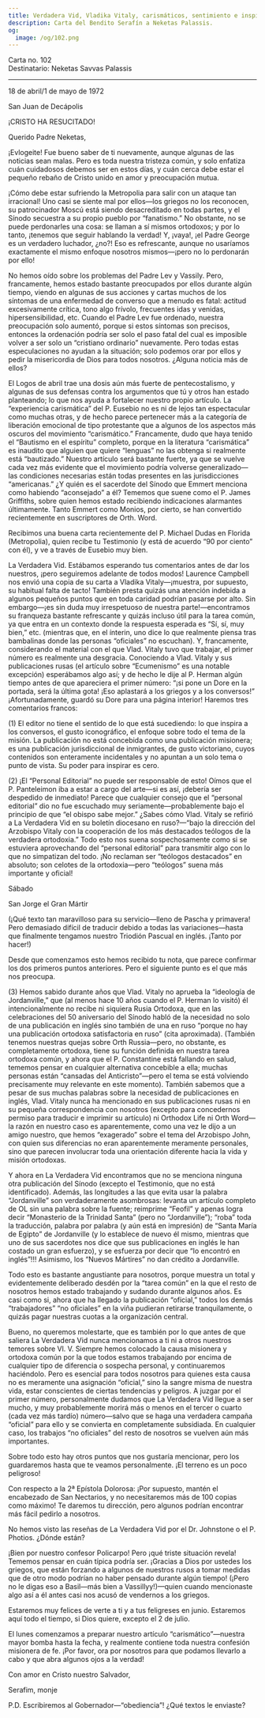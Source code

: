 ```yaml
---
title: Verdadera Vid, Vladika Vitaly, carismáticos, sentimiento e inspiración
description: Carta del Bendito Serafín a Neketas Palassis.
og:
  image: /og/102.png
---
```


<div style={{textAlign:'right', fontFamily:'monospace'}}>Carta no. 102</div>
<div style={{textAlign:'left', fontFamily:'monospace'}}>Destinatario: Neketas Savvas Palassis</div>

---

18 de abril/1 de mayo de 1972

San Juan de Decápolis

¡CRISTO HA RESUCITADO!

Querido Padre Neketas,

¡Evlogeite! Fue bueno saber de ti nuevamente, aunque algunas de las noticias sean malas. Pero es toda nuestra tristeza común, y solo enfatiza cuán cuidadosos debemos ser en estos días, y cuán cerca debe estar el pequeño rebaño de Cristo unido en amor y preocupación mutua.

¡Cómo debe estar sufriendo la Metropolia para salir con un ataque tan irracional! Uno casi se siente mal por ellos—los griegos no los reconocen, su patrocinador Moscú está siendo desacreditado en todas partes, y el Sínodo secuestra a su propio pueblo por “fanatismo.” No obstante, no se puede perdonarles una cosa: se llaman a sí mismos ortodoxos; y por lo tanto, ¡tenemos que seguir hablando la verdad! Y, ¡vaya!, ¡el Padre George es un verdadero luchador, ¿no?! Eso es refrescante, aunque no usaríamos exactamente el mismo enfoque nosotros mismos—¡pero no lo perdonarán por ello!

No hemos oído sobre los problemas del Padre Lev y Vassily. Pero, francamente, hemos estado bastante preocupados por ellos durante algún tiempo, viendo en algunas de sus acciones y cartas muchos de los síntomas de una enfermedad de converso que a menudo es fatal: actitud excesivamente crítica, tono algo frívolo, frecuentes idas y venidas, hipersensibilidad, etc. Cuando el Padre Lev fue ordenado, nuestra preocupación solo aumentó, porque si estos síntomas son precisos, entonces la ordenación podría ser solo el paso fatal del cual es imposible volver a ser solo un “cristiano ordinario” nuevamente. Pero todas estas especulaciones no ayudan a la situación; solo podemos orar por ellos y pedir la misericordia de Dios para todos nosotros. ¿Alguna noticia más de ellos?

El Logos de abril trae una dosis aún más fuerte de pentecostalismo, y algunas de sus defensas contra los argumentos que tú y otros han estado planteando; lo que nos ayuda a fortalecer nuestro propio artículo. La “experiencia carismática” del P. Eusebio no es ni de lejos tan espectacular como muchas otras, y de hecho parece pertenecer más a la categoría de liberación emocional de tipo protestante que a algunos de los aspectos más oscuros del movimiento “carismático.” Francamente, dudo que haya tenido el “Bautismo en el espíritu” completo, porque en la literatura “carismática” es inaudito que alguien que quiere “lenguas” no las obtenga si realmente está “bautizado.” Nuestro artículo será bastante fuerte, ya que se vuelve cada vez más evidente que el movimiento podría volverse generalizado—las condiciones necesarias están todas presentes en las jurisdicciones “americanas.” ¿Y quién es el sacerdote del Sínodo que Emmert menciona como habiendo “aconsejado” a él? Tememos que suene como el P. James Griffiths, sobre quien hemos estado recibiendo indicaciones alarmantes últimamente. Tanto Emmert como Monios, por cierto, se han convertido recientemente en suscriptores de Orth. Word.

Recibimos una buena carta recientemente del P. Michael Dudas en Florida (Metropolia), quien recibe tu Testimonio (y está de acuerdo “90 por ciento” con él), y ve a través de Eusebio muy bien.

La Verdadera Vid. Estábamos esperando tus comentarios antes de dar los nuestros, ¡pero seguiremos adelante de todos modos! Laurence Campbell nos envió una copia de su carta a Vladika Vitaly—¡muestra, por supuesto, su habitual falta de tacto! También presta quizás una atención indebida a algunos pequeños puntos que en toda caridad podrían pasarse por alto. Sin embargo—¡es sin duda muy irrespetuoso de nuestra parte!—encontramos su franqueza bastante refrescante y quizás incluso útil para la tarea común, ya que entra en un contexto donde la respuesta esperada es “Sí, sí, muy bien,” etc. (mientras que, en el ínterin, uno dice lo que realmente piensa tras bambalinas donde las personas “oficiales” no escuchan). Y, francamente, considerando el material con el que Vlad. Vitaly tuvo que trabajar, el primer número es realmente una desgracia. Conociendo a Vlad. Vitaly y sus publicaciones rusas (el artículo sobre “Ecumenismo” es una notable excepción) esperábamos algo así; y de hecho le dije al P. Herman algún tiempo antes de que apareciera el primer número: “¡si pone un Dore en la portada, será la última gota! ¡Eso aplastará a los griegos y a los conversos!” ¡Afortunadamente, guardó su Dore para una página interior! Haremos tres comentarios francos:

(1) El editor no tiene el sentido de lo que está sucediendo: lo que inspira a los conversos, el gusto iconográfico, el enfoque sobre todo el tema de la misión. La publicación no está concebida como una publicación misionera; es una publicación jurisdiccional de inmigrantes, de gusto victoriano, cuyos contenidos son enteramente incidentales y no apuntan a un solo tema o punto de vista. Su poder para inspirar es cero.

(2) ¡El “Personal Editorial” no puede ser responsable de esto! Oímos que el P. Panteleimon iba a estar a cargo del arte—si es así, ¡debería ser despedido de inmediato! Parece que cualquier consejo que el “personal editorial” dio no fue escuchado muy seriamente—probablemente bajo el principio de que “el obispo sabe mejor.” ¿Sabes cómo Vlad. Vitaly se refirió a La Verdadera Vid en su boletín diocesano en ruso?—“bajo la dirección del Arzobispo Vitaly con la cooperación de los más destacados teólogos de la verdadera ortodoxia.” Todo esto nos suena sospechosamente como si se estuviera aprovechando del “personal editorial” para transmitir algo con lo que no simpatizan del todo. ¡No reclaman ser “teólogos destacados” en absoluto; son celotes de la ortodoxia—pero “teólogos” suena más importante y oficial!

Sábado

San Jorge el Gran Mártir

(¡Qué texto tan maravilloso para su servicio—lleno de Pascha y primavera! Pero demasiado difícil de traducir debido a todas las variaciones—hasta que finalmente tengamos nuestro Triodión Pascual en inglés. ¡Tanto por hacer!)

Desde que comenzamos esto hemos recibido tu nota, que parece confirmar los dos primeros puntos anteriores. Pero el siguiente punto es el que más nos preocupa.

(3) Hemos sabido durante años que Vlad. Vitaly no aprueba la “ideología de Jordanville,” que (al menos hace 10 años cuando el P. Herman lo visitó) él intencionalmente no recibe ni siquiera Rusia Ortodoxa, que en las celebraciones del 50 aniversario del Sínodo habló de la necesidad no solo de una publicación en inglés sino también de una en ruso “porque no hay una publicación ortodoxa satisfactoria en ruso” (cita aproximada). (También tenemos nuestras quejas sobre Orth Russia—pero, no obstante, es completamente ortodoxa, tiene su función definida en nuestra tarea ortodoxa común, y ahora que el P. Constantine está fallando en salud, tememos pensar en cualquier alternativa concebible a ella; muchas personas están “cansadas del Anticristo”—pero el tema se está volviendo precisamente muy relevante en este momento). También sabemos que a pesar de sus muchas palabras sobre la necesidad de publicaciones en inglés, Vlad. Vitaly nunca ha mencionado en sus publicaciones rusas ni en su pequeña correspondencia con nosotros (excepto para concedernos permiso para traducir e imprimir su artículo) ni Orthodox Life ni Orth Word—la razón en nuestro caso es aparentemente, como una vez le dijo a un amigo nuestro, que hemos “exagerado” sobre el tema del Arzobispo John, con quien sus diferencias no eran aparentemente meramente personales, sino que parecen involucrar toda una orientación diferente hacia la vida y misión ortodoxas.

Y ahora en La Verdadera Vid encontramos que no se menciona ninguna otra publicación del Sínodo (excepto el Testimonio, que no está identificado). Además, las longitudes a las que evita usar la palabra “Jordanville” son verdaderamente asombrosas: levanta un artículo completo de OL sin una palabra sobre la fuente; reimprime “Feofil” y apenas logra decir “Monasterio de la Trinidad Santa” (pero no “Jordanville”); “roba” toda la traducción, palabra por palabra (y aún está en impresión) de “Santa María de Egipto” de Jordanville (y lo establece de nuevo él mismo, mientras que uno de sus sacerdotes nos dice que sus publicaciones en inglés le han costado un gran esfuerzo), y se esfuerza por decir que “lo encontró en inglés”!!! Asimismo, los “Nuevos Mártires” no dan crédito a Jordanville.

Todo esto es bastante angustiante para nosotros, porque muestra un total y evidentemente deliberado desdén por la “tarea común” en la que el resto de nosotros hemos estado trabajando y sudando durante algunos años. Es casi como si, ahora que ha llegado la publicación “oficial,” todos los demás “trabajadores” “no oficiales” en la viña pudieran retirarse tranquilamente, o quizás pagar nuestras cuotas a la organización central.

Bueno, no queremos molestarte, que es también por lo que antes de que saliera La Verdadera Vid nunca mencionamos a ti ni a otros nuestros temores sobre Vl. V. Siempre hemos colocado la causa misionera y ortodoxa común por la que todos estamos trabajando por encima de cualquier tipo de diferencia o sospecha personal, y continuaremos haciéndolo. Pero es esencial para todos nosotros para quienes esta causa no es meramente una asignación “oficial,” sino la sangre misma de nuestra vida, estar conscientes de ciertas tendencias y peligros. A juzgar por el primer número, personalmente dudamos que La Verdadera Vid llegue a ser mucho, y muy probablemente morirá más o menos en el tercer o cuarto (cada vez más tardío) número—salvo que se haga una verdadera campaña “oficial” para ello y se convierta en completamente subsidiada. En cualquier caso, los trabajos “no oficiales” del resto de nosotros se vuelven aún más importantes.

Sobre todo esto hay otros puntos que nos gustaría mencionar, pero los guardaremos hasta que te veamos personalmente. ¡El terreno es un poco peligroso!

Con respecto a la 2ª Epístola Dolorosa: ¡Por supuesto, mantén el encabezado de San Nectarios, y no necesitaremos más de 100 copias como máximo! Te daremos tu dirección, pero algunos podrían encontrar más fácil pedirlo a nosotros.

No hemos visto las reseñas de La Verdadera Vid por el Dr. Johnstone o el P. Photios. ¿Dónde están?

¡Bien por nuestro confesor Policarpo! Pero ¡qué triste situación revela! Tememos pensar en cuán típica podría ser. ¡Gracias a Dios por ustedes los griegos, que están forzando a algunos de nuestros rusos a tomar medidas que de otro modo podrían no haber pensado durante algún tiempo! (¡Pero no le digas eso a Basil—más bien a Vassillyy!)—quien cuando mencionaste algo así a él antes casi nos acusó de vendernos a los griegos.

Estaremos muy felices de verte a ti y a tus feligreses en junio. Estaremos aquí todo el tiempo, si Dios quiere, excepto el 2 de julio.

El lunes comenzamos a preparar nuestro artículo “carismático”—nuestra mayor bomba hasta la fecha, y realmente contiene toda nuestra confesión misionera de fe. ¡Por favor, ora por nosotros para que podamos llevarlo a cabo y que abra algunos ojos a la verdad!

Con amor en Cristo nuestro Salvador,

Serafim, monje

P.D. Escribiremos al Gobernador—“obediencia”! ¿Qué textos le enviaste?
